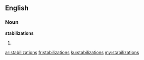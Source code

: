 ==English==

===Noun===
'''stabilizations'''

# {{plural of|stabilization}}

[[ar:stabilizations]]
[[fr:stabilizations]]
[[ku:stabilizations]]
[[my:stabilizations]]